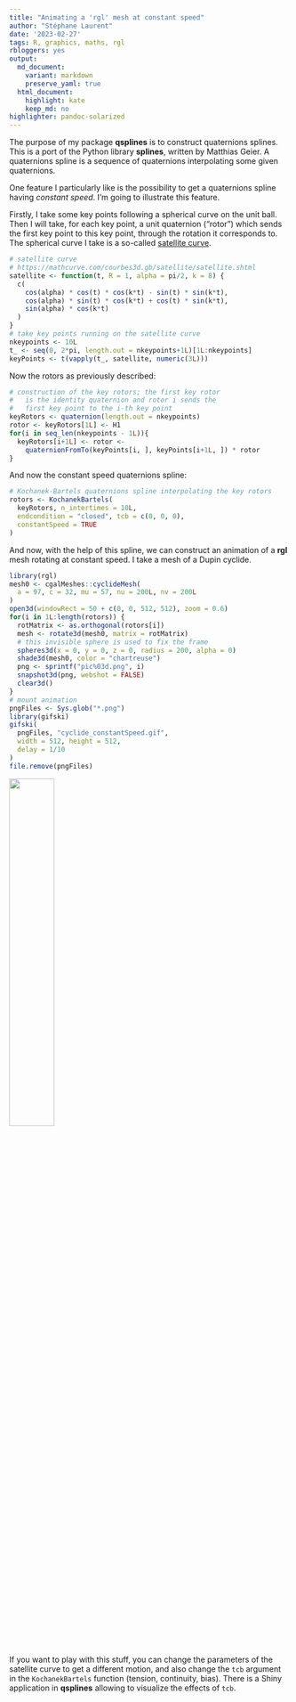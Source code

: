 ```yaml
---
title: "Animating a 'rgl' mesh at constant speed"
author: "Stéphane Laurent"
date: '2023-02-27'
tags: R, graphics, maths, rgl
rbloggers: yes
output:
  md_document:
    variant: markdown
    preserve_yaml: true
  html_document:
    highlight: kate
    keep_md: no
highlighter: pandoc-solarized
---
```


The purpose of my package **qsplines** is to construct quaternions splines. 
This is a port of the Python library **splines**, written by Matthias Geier. 
A quaternions spline is a sequence of quaternions interpolating some given 
quaternions.

One feature I particularly like is the possibility to get a quaternions spline 
having *constant speed*. I'm going to illustrate this feature.

Firstly, I take some key points following a spherical curve on the unit ball. 
Then I will take, for each key point, a unit quaternion ("rotor") which sends 
the first key point to this key point, through the rotation it corresponds to. 
The spherical curve I take is a so-called 
[satellite curve](https://mathcurve.com/courbes3d.gb/satellite/satellite.shtml).

```r
# satellite curve
# https://mathcurve.com/courbes3d.gb/satellite/satellite.shtml
satellite <- function(t, R = 1, alpha = pi/2, k = 8) {
  c(
    cos(alpha) * cos(t) * cos(k*t) - sin(t) * sin(k*t),
    cos(alpha) * sin(t) * cos(k*t) + cos(t) * sin(k*t),
    sin(alpha) * cos(k*t)
  )
}
# take key points running on the satellite curve
nkeypoints <- 10L
t_ <- seq(0, 2*pi, length.out = nkeypoints+1L)[1L:nkeypoints]
keyPoints <- t(vapply(t_, satellite, numeric(3L)))
```

Now the rotors as previously described:

```r
# construction of the key rotors; the first key rotor 
#   is the identity quaternion and rotor i sends the 
#   first key point to the i-th key point
keyRotors <- quaternion(length.out = nkeypoints)
rotor <- keyRotors[1L] <- H1
for(i in seq_len(nkeypoints - 1L)){
  keyRotors[i+1L] <- rotor <-
    quaternionFromTo(keyPoints[i, ], keyPoints[i+1L, ]) * rotor
}
```

And now the constant speed quaternions spline:

```r
# Kochanek-Bartels quaternions spline interpolating the key rotors
rotors <- KochanekBartels(
  keyRotors, n_intertimes = 10L, 
  endcondition = "closed", tcb = c(0, 0, 0), 
  constantSpeed = TRUE
)
```

And now, with the help of this spline, we can construct an animation of a 
**rgl** mesh rotating at constant speed. I take a mesh of a Dupin cyclide.

```r
library(rgl)
mesh0 <- cgalMeshes::cyclideMesh(
  a = 97, c = 32, mu = 57, nu = 200L, nv = 200L
)
open3d(windowRect = 50 + c(0, 0, 512, 512), zoom = 0.6)
for(i in 1L:length(rotors)) {
  rotMatrix <- as.orthogonal(rotors[i])
  mesh <- rotate3d(mesh0, matrix = rotMatrix)
  # this invisible sphere is used to fix the frame 
  spheres3d(x = 0, y = 0, z = 0, radius = 200, alpha = 0)
  shade3d(mesh0, color = "chartreuse")
  png <- sprintf("pic%03d.png", i)
  snapshot3d(png, webshot = FALSE)
  clear3d()
}
# mount animation
pngFiles <- Sys.glob("*.png")
library(gifski)
gifski(
  pngFiles, "cyclide_constantSpeed.gif",
  width = 512, height = 512,
  delay = 1/10
)
file.remove(pngFiles)
```

![](./figures/cyclide_constantSpeed.gif){width=40%}

If you want to play with this stuff, you can change the parameters of the 
satellite curve to get a different motion, and also change the `tcb` argument 
in the `KochanekBartels` function (tension, continuity, bias). There is a 
Shiny application in **qsplines** allowing to visualize the effects of `tcb`.
